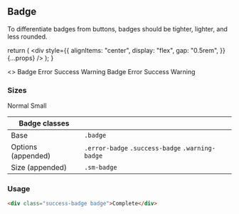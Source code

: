 
<Meta title="Badge" />

## Badge

To differentiate badges from buttons, badges should be tighter, lighter, and less rounded.

  return (
    <div style={{
      alignItems: "center",
      display: "flex",
      gap: "0.5rem",
    }} {...props} />
  );
}

<Preview>
  <Story name="Badge">
    <>
      <ColorSchemeWrapper scheme="light">
        <SampleBadgeLayout>
          <span className="badge">Badge</span>
          <span className="error-badge badge">Error</span>
          <span className="success-badge badge">Success</span>
          <span className="warning-badge badge">Warning</span>
        </SampleBadgeLayout>
      </ColorSchemeWrapper>
      <ColorSchemeWrapper scheme="dark">
        <SampleBadgeLayout>
          <span className="badge">Badge</span>
          <span className="error-badge badge">Error</span>
          <span className="success-badge badge">Success</span>
          <span className="warning-badge badge">Warning</span>
        </SampleBadgeLayout>
      </ColorSchemeWrapper>
    </>
  </Story>
</Preview>

### Sizes
<Preview>
  <Story name="Badge Sizes">
    <SampleBadgeLayout data-color-scheme="light" data-contrast="low">
      <span className="badge">Normal</span>
      <span className="sm-badge badge">Small</span>
    </SampleBadgeLayout>
  </Story>
</Preview>

| Badge classes |  |
| ---- | ---- |
| Base | <code>.badge</code> | 
| Options (appended) | <code>.error-badge</code> <code>.success-badge</code> <code>.warning-badge</code> |
| Size (appended) | <code>.sm-badge</code> |

### Usage
```html
<div class="success-badge badge">Complete</div>
```